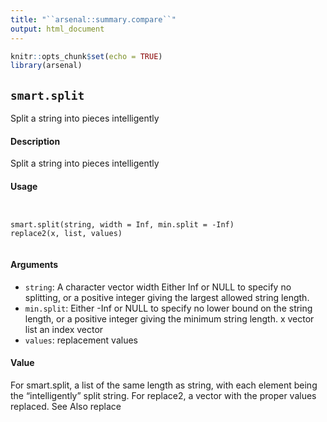 ```yaml
---
title: "``arsenal::summary.compare``"
output: html_document
---
```


```r
knitr::opts_chunk$set(echo = TRUE)
library(arsenal)
```

## ``smart.split``
Split a string into pieces intelligently

#### Description

Split a string into pieces intelligently

#### Usage
<pre><code>

smart.split(string, width = Inf, min.split = -Inf)
replace2(x, list, values)

</code></pre>
#### Arguments

* ``string``:  A character vector 
width Either Inf or NULL to specify no splitting, or a positive integer giving the largest
allowed string length.
* ``min.split``:   Either -Inf or NULL to specify no lower bound on the string length, or a positive integer giving the minimum string length.
x vector
list an index vector
* ``values``: replacement values

#### Value

For smart.split, a list of the same length as string, with each element being the "intelligently"
split string.
For replace2, a vector with the proper values replaced.
See Also
replace








